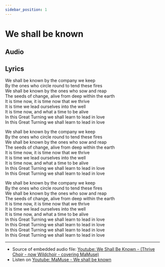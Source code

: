 ```yaml
---  
sidebar_position: 1
---  
```

  
# We shall be known  


## Audio

<AudioComponent source="/audio/we-shall-be-known-(thrive-choir-covering-mamuse).m4a"/>

  
## Lyrics

We shall be known by the company we keep  
By the ones who circle round to tend these fires  
We shall be known by the ones who sow and reap  
The seeds of change, alive from deep within the earth  
It is time now, it is time now that we thrive  
It is time we lead ourselves into the well  
It is time now, and what a time to be alive   
In this Great Turning we shall learn to lead in love  
In this Great Turning we shall learn to lead in love  
  
We shall be known by the company we keep  
By the ones who circle round to tend these fires  
We shall be known by the ones who sow and reap  
The seeds of change, alive from deep within the earth  
It is time now, it is time now that we thrive  
It is time we lead ourselves into the well  
It is time now, and what a time to be alive  
In this Great Turning we shall learn to lead in love  
In this Great Turning we shall learn to lead in love  

We shall be known by the company we keep  
By the ones who circle round to tend these fires  
We shall be known by the ones who sow and reap  
The seeds of change, alive from deep within the earth  
It is time now, it is time now that we thrive  
It is time we lead ourselves into the well  
It is time now, and what a time to be alive   
In this Great Turning we shall learn to lead in love  
In this Great Turning we shall learn to lead in love  
In this Great Turning we shall learn to lead in love  
In this Great Turning we shall learn to lead in love  
  
----  
  
- Source of embedded audio file: [Youtube: We Shall Be Known - (Thrive Choir - now Wildchoir - covering MaMuse)](https://www.youtube.com/watch?v=BwgwIyyZfvk)   
- Listen on [Youtube: MaMuse - We shall be known](https://www.youtube.com/watch?v=dX11MEtbkXI)   
  

